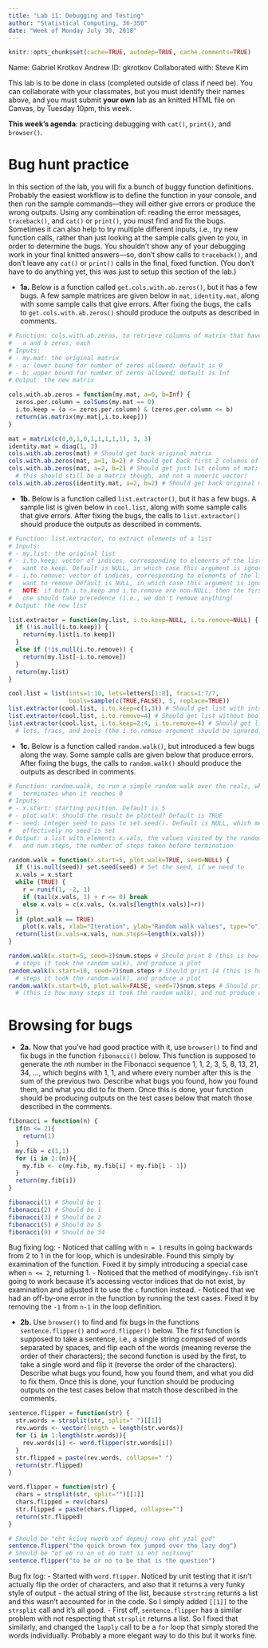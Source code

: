 ```yaml
---
title: "Lab 11: Debugging and Testing"
author: "Statistical Computing, 36-350"
date: "Week of Monday July 30, 2018"
---
```


```r
knitr::opts_chunk$set(cache=TRUE, autodep=TRUE, cache.comments=TRUE)
```

Name: Gabriel Krotkov
Andrew ID: gkrotkov
Collaborated with: Steve Kim

This lab is to be done in class (completed outside of class if need be). You can collaborate with your classmates, but you must identify their names above, and you must submit **your own** lab as an knitted HTML file on Canvas, by Tuesday 10pm, this week.

**This week's agenda**: practicing debugging with `cat()`, `print()`, and `browser()`.

Bug hunt practice
===

In this section of the lab, you will fix a bunch of buggy function definitions. Probably the easiest workflow is to define the function in your console, and then run the sample commands---they will either give errors or produce the wrong outputs. Using any combination of: reading the error messages, `traceback()`, and `cat()` or `print()`, you must find and fix the bugs. Sometimes it can also help to try multiple different inputs, i.e., try new function calls, rather than just looking at the sample calls given to you, in order to determine the bugs. You shouldn't show any of your debugging work in your final knitted answers---so, don't show calls to `traceback()`, and don't leave any `cat()` or `print()` calls in the final, fixed function. (You don't have to do anything yet, this was just to setup this section of the lab.)

- **1a.** Below is a function called `get.cols.with.ab.zeros()`, but it has a few bugs. A few sample matrices are given below in `mat`, `identity.mat`, along with some sample calls that give errors. After fixing the bugs, the calls to `get.cols.with.ab.zeros()` should produce the outputs as described in comments.

```r
# Function: cols.with.ab.zeros, to retrieve columns of matrix that have between
#   a and b zeros, each
# Inputs:
# - my.mat: the original matrix 
# - a: lower bound for number of zeros allowed; default is 0
# - b: upper bound for number of zeros allowed; default is Inf
# Output: the new matrix

cols.with.ab.zeros = function(my.mat, a=0, b=Inf) {
  zeros.per.column = colSums(my.mat == 0)
  i.to.keep = (a <= zeros.per.column) & (zeros.per.column <= b)
  return(as.matrix(my.mat[,i.to.keep]))
}

mat = matrix(c(0,0,1,0,1,1,1,1,1), 3, 3)
identity.mat = diag(1, 3)
cols.with.ab.zeros(mat) # Should get back original matrix
cols.with.ab.zeros(mat, a=1, b=2) # Should get back first 2 columns of mat
cols.with.ab.zeros(mat, a=2, b=2) # Should get just 1st column of mat; note
  # this should still be a matrix though, and not a numeric vector!
cols.with.ab.zeros(identity.mat, a=2, b=2) # Should get back original matrix
```

- **1b.** Below is a function called `list.extractor()`, but it has a few bugs. A sample list is given below in `cool.list`, along with some sample calls that give errors. After fixing the bugs, the calls to `list.extractor()` should produce the outputs as described in comments.

```r
# Function: list.extractor, to extract elements of a list
# Inputs:
# - my.list: the original list 
# - i.to.keep: vector of indices, corresponding to elements of the list we
#   want to keep. Default is NULL, in which case this argument is ignored
# - i.to.remove: vector of indices, corresponding to elements of the list we
#   want to remove Default is NULL, in which case this argument is ignored.
#   NOTE: if both i.to.keep and i.to.remove are non-NULL, then the first 
#   one should take precedence (i.e., we don't remove anything)
# Output: the new list

list.extractor = function(my.list, i.to.keep=NULL, i.to.remove=NULL) {
  if (!is.null(i.to.keep)) {
    return(my.list[i.to.keep])
  }
  else if (!is.null(i.to.remove)) {
    return(my.list[-i.to.remove])
  }
  return(my.list)
}

cool.list = list(ints=1:10, lets=letters[1:8], fracs=1:7/7,
                 bools=sample(c(TRUE,FALSE), 5, replace=TRUE))
list.extractor(cool.list, i.to.keep=c(1,3)) # Should get list with ints, fracs
list.extractor(cool.list, i.to.remove=4) # Should get list without bools
list.extractor(cool.list, i.to.keep=2:4, i.to.remove=4) # Should get list with
  # lets, fracs, and bools (the i.to.remove argument should be ignored)
```

- **1c.** Below is a function called `random.walk()`, but introduced a few bugs along the way. Some sample calls are given below that produce errors. After fixing the bugs, the calls to `random.walk()` should produce the outputs as described in comments. 

```r
# Function: random.walk, to run a simple random walk over the reals, which
#   terminates when it reaches 0
# Inputs:
# - x.start: starting position. Default is 5
# - plot.walk: should the result be plotted? Default is TRUE
# - seed: integer seed to pass to set.seed(). Default is NULL, which means
#   effectively no seed is set
# Output: a list with elements x.vals, the values visited by the random walk,
#   and num.steps, the number of steps taken before termination

random.walk = function(x.start=5, plot.walk=TRUE, seed=NULL) {
  if (!is.null(seed)) set.seed(seed) # Set the seed, if we need to
  x.vals = x.start
  while (TRUE) {
    r = runif(1, -2, 1)
    if (tail(x.vals, 1) + r <= 0) break
    else x.vals = c(x.vals, (x.vals[length(x.vals)]+r))
  }
  if (plot.walk == TRUE) 
    plot(x.vals, xlab="Iteration", ylab="Random walk values", type="o")
  return(list(x.vals=x.vals, num.steps=length(x.vals)))
}

random.walk(x.start=5, seed=3)$num.steps # Should print 8 (this is how many
  # steps it took the random walk), and produce a plot
random.walk(x.start=10, seed=7)$num.steps # Should print 14 (this is how many
  # steps it took the random walk), and produce a plot
random.walk(x.start=10, plot.walk=FALSE, seed=7)$num.steps # Should print 14 
  # (this is how many steps it took the random walk), and not produce a plot
```

Browsing for bugs
===

- **2a.** Now that you've had good practice with it, use `browser()` to find and fix bugs in the function `fibonacci()` below. This function is supposed to generate the $n$th number in the Fibonacci sequence 1, 1, 2, 3, 5, 8, 13, 21, 34, ..., which begins with 1, 1, and where every number after this is the sum of the previous two. Describe what bugs you found, how you found them, and what you did to fix them. Once this is done, your function should be producing outputs on the test cases below that match those described in the comments.

```r
fibonacci = function(n) {
  if(n <= 2){
    return(1)
  }
  my.fib = c(1,1)
  for (i in 2:(n)){
    my.fib <- c(my.fib, my.fib[i] + my.fib[i - 1])
  } 
  return(my.fib[i])
}

fibonacci(1) # Should be 1
fibonacci(2) # Should be 1
fibonacci(3) # Should be 2
fibonacci(5) # Should be 5
fibonacci(9) # Should be 34
```

Bug fixing log:
- Noticed that calling with `n = 1` results in going backwards from 2 to 1 in the for loop, which is undesirable. Found this simply by examination of the function. Fixed it by simply introducing a special case when `n <= 2`, returning 1.
- Noticed that the method of modifying`my.fib` isn't going to work because it's accessing vector indices that do not exist, by examination and adjusted it to use the `c` function instead.
- Noticed that we had an off-by-one error in the function by running the test cases. Fixed it by removing the `-1` from `n-1` in the loop definition.

- **2b.** Use `browser()` to find and fix bugs in the functions `sentence.flipper()` and `word.flipper()` below. The first function is supposed to take a sentence, i.e., a single string composed of words separated by spaces, and flip each of the words (meaning reverse the order of their characters); the second function is used by the first, to take a single word and flip it (reverse the order of the characters). Describe what bugs you found, how you found them, and what you did to fix them. Once this is done, your function should be producing outputs on the test cases below that match those described in the comments.

```r
sentence.flipper = function(str) {
  str.words = strsplit(str, split=" ")[[1]]
  rev.words <- vector(length = length(str.words))
  for (i in 1:length(str.words)){
    rev.words[i] <- word.flipper(str.words[i])
  }
  str.flipped = paste(rev.words, collapse=" ")
  return(str.flipped)
}

word.flipper = function(str) {
  chars = strsplit(str, split="")[[1]]
  chars.flipped = rev(chars)
  str.flipped = paste(chars.flipped, collapse="")
  return(str.flipped)
}

# Should be "eht kciuq nworb xof depmuj revo eht yzal god"
sentence.flipper("the quick brown fox jumped over the lazy dog") 
# Should be "ot eb ro on ot eb taht si eht noitseuq"
sentence.flipper("to be or no to be that is the question") 
```

Bug fix log:
- Started with `word.flipper`. Noticed by unit testing that it isn't actually flip the order of characters, and also that it returns a very funky style of output - the actual string of the list, because `strstring` returns a list and this wasn't accounted for in the code. So I simply added `[[1]]` to the `strsplit` call and it's all good.
- First off, `sentence.flipper` has a similar problem with not respecting that `strsplit` returns a list. So I fixed that similarly, and changed the `lapply` call to be a `for` loop that simply stored the words individually. Probably a more elegant way to do this but it works fine. 